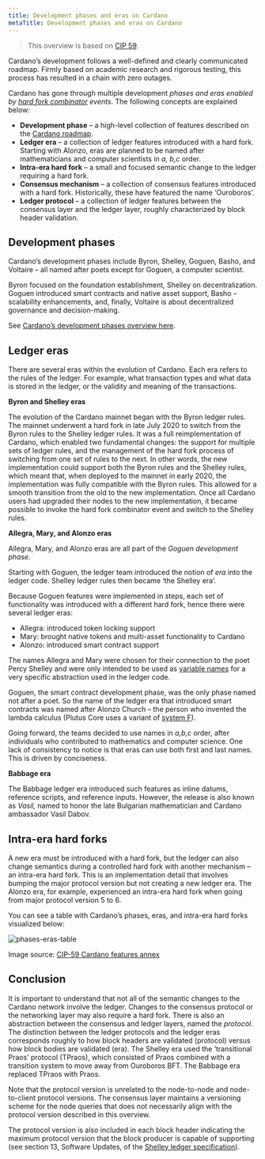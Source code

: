 ```yaml
---
title: Development phases and eras on Cardano
metaTitle: Development phases and eras on Cardano
---
```


> This overview is based on [CIP 59](https://cips.cardano.org/cips/cip59/).

Cardano’s development follows a well-defined and clearly communicated roadmap. Firmly based on academic research and rigorous testing, this process has resulted in a chain with zero outages.

Cardano has gone through multiple development *phases and eras enabled by [hard fork combinator](https://docs.cardano.org/learn/about-hard-forks) events*. The following concepts are explained below:

- **Development phase** – a high-level collection of features described on the [Cardano roadmap](https://roadmap.cardano.org/en/). 
- **Ledger era** – a collection of ledger features introduced with a hard fork. Starting with Alonzo, eras are planned to be named after mathematicians and computer scientists in *a, b,c* order. 
- **Intra-era hard fork** – a small and focused semantic change to the ledger requiring a hard fork.
- **Consensus mechanism** – a collection of consensus features introduced with a hard fork. Historically, these have featured the name ‘Ouroboros’.
- **Ledger protocol** – a collection of ledger features between the consensus layer and the ledger layer, roughly characterized by block header validation.

## Development phases

Cardano’s development phases include Byron, Shelley, Goguen, Basho, and Voltaire – all named after poets except for Goguen, a computer scientist.

Byron focused on the foundation establishment, Shelley on decentralization. Goguen introduced smart contracts and native asset support, Basho – scalability enhancements, and, finally, Voltaire is about decentralized governance and decision-making. 

See [Cardano’s development phases overview here](https://docs.cardano.org/new-to-cardano/why-use-cardano/#cardanodevelopmentthemes).

## Ledger eras

There are several eras within the evolution of Cardano. Each era refers to the rules of the ledger. For example, what transaction types and what data is stored in the ledger, or the validity and meaning of the transactions.

**Byron and Shelley eras**

The evolution of the Cardano mainnet began with the Byron ledger rules. The mainnet underwent a hard fork in late July 2020 to switch from the Byron rules to the Shelley ledger rules. It was a full reimplementation of Cardano, which enabled two fundamental changes: the support for multiple sets of ledger rules, and the management of the hard fork process of switching from one set of rules to the next. In other words, the new implementation could support both the Byron rules and the Shelley rules, which meant that, when deployed to the mainnet in early 2020, the implementation was fully compatible with the Byron rules. This allowed for a smooth transition from the old to the new implementation. Once all Cardano users had upgraded their nodes to the new implementation, it became possible to invoke the hard fork combinator event and switch to the Shelley rules.

**Allegra, Mary, and Alonzo eras**

Allegra, Mary, and Alonzo eras are all part of the *Goguen development phase.*

Starting with Goguen, the ledger team introduced the notion of *era* into the ledger code. Shelley ledger rules then became ‘the Shelley era’.

Because Goguen features were implemented in steps, each set of functionality was introduced with a different hard fork, hence there were several ledger eras:

- Allegra: introduced token locking support
- Mary: brought native tokens and multi-asset functionality to Cardano
- Alonzo: introduced smart contract support

The names Allegra and Mary were chosen for their connection to the poet Percy Shelley and were only intended to be used as [variable names](https://github.com/input-output-hk/cardano-ledger/blob/1cbf1fc2bb005a8206e5b5a7cdf44d35baaca455/eras/shelley-ma/impl/src/Cardano/Ledger/Allegra.hs#L40) for a very specific abstraction used in the ledger code.

Goguen, the smart contract development phase, was the only phase named not after a poet. So the name of the ledger era that introduced smart contracts was named after Alonzo Church – the person who invented the lambda calculus (Plutus Core uses a variant of [system F](https://en.wikipedia.org/wiki/System_F)). 

Going forward, the teams decided to use names in *a,b,c* order, after individuals who contributed to mathematics and computer science. One lack of consistency to notice is that eras can use both first and last names. This is driven by conciseness.

**Babbage era**

The Babbage ledger era introduced such features as inline datums, reference scripts, and reference inputs. However, the release is also known as *Vasil,* named to honor the late Bulgarian mathematician and Cardano ambassador Vasil Dabov.  

## Intra-era hard forks

A new era *must* be introduced with a hard fork, but the ledger can also change semantics during a controlled hard fork with another mechanism – an intra-era hard fork. This is an implementation detail that involves bumping the major protocol version but not creating a new ledger era. The Alonzo era, for example, experienced an intra-era hard fork when going from major protocol version 5 to 6.

You can see a table with Cardano’s phases, eras, and intra-era hard forks visualized below:

![phases-eras-table](https://ucarecdn.com/17dfdeb2-0f39-4b21-989d-18c64d5494ee/)

Image source: [CIP-59 Cardano features annex](https://cips.cardano.org/cips/cip59/feature-table.md.html)

## Conclusion

It is important to understand that not all of the semantic changes to the Cardano network involve the ledger. Changes to the consensus protocol or the networking layer may also require a hard fork. There is also an abstraction between the consensus and ledger layers, named the *protocol*. The distinction between the ledger protocols and the ledger eras corresponds roughly to how block headers are validated (protocol) versus how block bodies are validated (era). The Shelley era used the ‘transitional Praos’ protocol (TPraos), which consisted of Praos combined with a transition system to move away from Ouroboros BFT. The Babbage era replaced TPraos with Praos.

Note that the protocol version is unrelated to the node-to-node and node-to-client protocol versions. The consensus layer maintains a versioning scheme for the node queries that does not necessarily align with the protocol version described in this overview.

The protocol version is also included in each block header indicating the maximum protocol version that the block producer is capable of supporting (see section 13, Software Updates, of the [Shelley ledger specification](https://hydra.iohk.io/job/Cardano/cardano-ledger/shelleyLedgerSpec/latest/download-by-type/doc-pdf/ledger-spec)).
